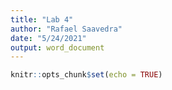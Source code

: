 ```yaml
---
title: "Lab 4"
author: "Rafael Saavedra"
date: "5/24/2021"
output: word_document
---
```


```r
knitr::opts_chunk$set(echo = TRUE)
```

